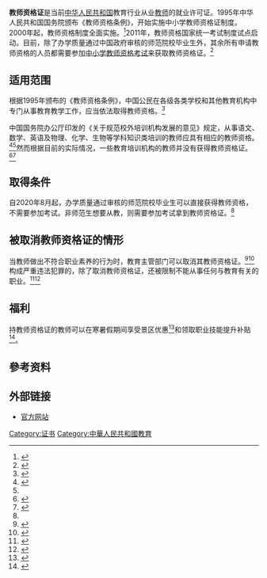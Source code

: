 '''教师资格证'''是当前[[中华人民共和国|中华人民共和国]]教育行业从业[[教师|教师]]的就业许可证。1995年中华人民共和国国务院颁布《教师资格条例》，开始实施中小学教师资格证制度。2000年起，教师资格制度全面实施。<ref>{{Cite web| title=中小学教师资格制度改革的新动向| url=http://jjsb.cet.com.cn/show_515383.html| accessdate=2021-01-24| author=| date=2020-08-27| publisher=中国经济时报}}</ref>2011年，教师资格国家统一考试制度试点启动。目前，除了办学质量通过中国政府审核的师范院校毕业生外，其余所有申请教师资格的人员都需要参加[[中小学教师资格考试|中小学教师资格考试]]来获取教师资格证。<ref name=":0">{{Cite web|title=光明日报谈免试认定教师资格：师范生不用重回“起跑线”|url=https://m.thepaper.cn/newsDetail_forward_8822231|accessdate=2021-01-24|author=|date=2020-08-21|format=|publisher=光明日报|language=}}</ref>

== 适用范围 ==
根据1995年颁布的《教师资格条例》，中国公民在各级各类学校和其他教育机构中专门从事教育教学工作，应当依法取得教师资格。<ref>{{Cite web| title=中华人民共和国国务院令（第188号）| url=http://open.pkulaw.cn/FullText/ViewFullText?library=chl&gid=13471&match=Exact| accessdate=2021-01-24| author=| date=1995-12-12| publisher=中国法律开放平台}}</ref>

中国国务院办公厅印发的《关于规范校外培训机构发展的意见》规定，从事语文、数学、英语及物理、化学、生物等学科知识类培训的教师应具有相应的教师资格。<ref>{{Cite web|title=国务院办公厅关于规范校外培训机构发展的意见|url=http://www.gov.cn/zhengce/content/2018-08/22/content_5315668.htm|accessdate=2021-01-24|author=|date=2018-08-06|format=|publisher=中华人民共和国中央人民政府|language=|archive-date=2020-10-28|archive-url=https://web.archive.org/web/20201028163301/http://www.gov.cn/zhengce/content/2018-08/22/content_5315668.htm|dead-url=no}}</ref><ref name=":1" />然而根据目前的实际情况，一些教育培训机构的教师并没有获得教师资格证。<ref name=":1">{{Cite web|title=记者暗访高思、新东方等：网上教师“资格”存疑|url=https://m.thepaper.cn/newsDetail_forward_7441415|accessdate=2021-01-24|author=|date=2020-05-17|format=|publisher=新华社|language=}}</ref><ref>{{Cite web|title=刷评删评、教师资格证未落实、退款难 猿辅导质疑声不断|url=http://news.sdnews.com.cn/gn/202007/t20200717_2765693.html|accessdate=2021-01-24|author=|date=2020-07-17|format=|publisher=鲁网|language=|archive-date=2020-07-19|archive-url=https://web.archive.org/web/20200719181547/http://news.sdnews.com.cn/gn/202007/t20200717_2765693.html|dead-url=no}}</ref>

== 取得条件 ==
自2020年8月起，办学质量通过审核的师范院校毕业生可以直接获得教师资格，不需要参加考试。非师范生想要从教，则需要参加考试拿到教师资格证。<ref name=":0" />
<!--
下面一段文字与本文内容不相关，《普通高等学校……办法》中规定的是专业的认证工作，并非教师资格的认证工作。
-->
<!--
== 师范院校毕业生 ==
2017年，[[中华人民共和国教育部|中华人民共和国教育部]]发布《普通高等学校师范类专业认证实施办法（暂行）》，决定开展普通高等学校师范类专业认证工作，提出通过第二级认证专业的师范毕业生，可由高校自行组织中小学教师资格考试面试工作。通过第三级认证专业的师范毕业生，可由高校自行组织中小学教师资格考试笔试和面试工作。<ref>{{Cite web|title=教育部关于印发《普通高等学校师范类专业认证实施办法（暂行）》的通知|url=http://www.moe.gov.cn/srcsite/A10/s7011/201711/t20171106_318535.html|accessdate=2021-01-24|author=|date=2017-11-08|format=|publisher=中华人民共和国教育部|language=}}</ref><ref name=":0" />
-->

== 被取消教师资格证的情形 ==
当教师做出不符合职业素养的行为时，教育主管部门可以取消其教师资格证。<ref>{{Cite web|title=最新：发飙女教师资格证被撤销|url=https://baijiahao.baidu.com/s?id=1672632348835203235&wfr=spider&for=pc&searchword=%E6%92%A4%E9%94%80%E6%95%99%E5%B8%88%E8%B5%84%E6%A0%BC%E8%AF%81|accessdate=2021-01-24|author=|date=2020-07-19|format=|publisher=贵阳网|language=}}</ref><ref>{{Cite web|title=呼和浩特两名教师违规补课被解聘、撤销教师资格证|url=https://m.baidu.com/sf_baijiahao/s?id=1688770815729233597&wfr=spider&for=pc&sa=vs_ob_realtime|accessdate=2021-01-24|author=|date=2021-01-13|format=|publisher=中国新闻网|language=}}</ref>构成严重违法犯罪的，除了取消教师资格证，还被限制不能从事任何与教育有关的职业。<ref>{{Cite web|title=最高检发布多起教职员工准入查询违法犯罪信息典型案例|url=https://m.thepaper.cn/newsDetail_forward_9236152|accessdate=2021-01-24|author=|date=2020-09-18|format=|publisher=最高人民检察院|language=}}</ref><ref>{{Cite web|title=绵阳副校长猥亵女生案一审获刑14年，被判刑罚执行完毕5年内不得从事教育及相关职业，曾遭百名学生举报|url=https://m.baidu.com/sf_baijiahao/s?id=1688834748524437193&wfr=spider&for=pc&sa=vs_ob_realtime|accessdate=2021-01-24|author=|date=2021-01-14|format=|publisher=|language=}}</ref>

==福利==
持教师资格证的教师可以在寒暑假期间享受景区优惠<ref>{{Cite web|title=老师，请收下这篇暑假福利贴，享受独属您身份的景区优惠吧！|url=https://m.thepaper.cn/newsDetail_forward_2237177|accessdate=2021-01-24|author=|date=2018-07-03|format=|publisher=湖南省教育厅|language=}}</ref>和领取职业技能提升补贴<ref>{{Cite web|title=政民互动:教师资格证技能补贴|url=http://www.wuhu.gov.cn/content/article/25466921|accessdate=2021-01-24|author=|date=2020-03-16|format=|publisher=芜湖市人民政府|language=|archive-date=2021-01-31|archive-url=https://web.archive.org/web/20210131022246/http://www.wuhu.gov.cn/content/article/25466921|dead-url=no}}</ref>。

==參考资料==
{{Reflist}}

==外部链接==
*[http://ntce.neea.edu.cn/ 官方网站] {{Wayback|url=http://ntce.neea.edu.cn/ |date=20201207044921 }}

[[Category:证书|Category:证书]]
[[Category:中華人民共和國教育|Category:中華人民共和國教育]]